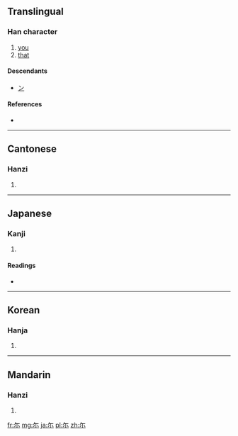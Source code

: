 {{also|爾}}
==Translingual==

===Han character===
{{Han char|rn=42|rad=小|as=02|sn=5|four=|canj=人火 (OF), X人火 (XOF)}}

# [[you]]
# [[that]]

====Descendants====
* [[ン]]

====References====
* {{Han ref|kx=0297.010|dkj=07478|hdz=10562.010|uh=5C13|ud=23571}}

----

==Cantonese==

===Hanzi===
{{yue-hanzi|jyut=|y=yi5}}

# {{defn|lang=yue|sort=小02}}

----

==Japanese==

===Kanji===
{{ja-kanji|grade=|rs=小02}}

# {{defn|lang=ja|sort=小02}}

====Readings====
* {{ja-readings|on=[[じ]] (ji), [[に]] (ni)|kun=[[なんじ]] (nanji), [[その]] (sono), [[しかり]] (shikari)}}

----

==Korean==

===Hanja===
{{ko-hanja|hangeul=이|rv=i|mr=i}}

# {{defn|lang=ko|sort=小02}}

----

==Mandarin==

===Hanzi===
{{cmn-hanzi|pin=[[ěr]] ([[er3]])|wg=erh<sup>3</sup>}}

# {{defn|lang=cmn|sort=小02}}

[[fr:尓]]
[[mg:尓]]
[[ja:尓]]
[[pl:尓]]
[[zh:尓]]